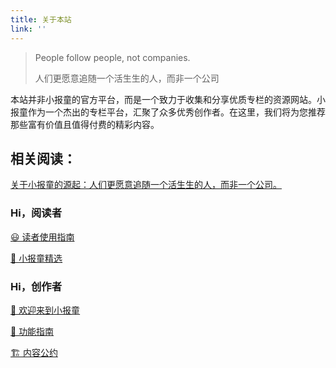 ```yaml
---
title: 关于本站
link: ''
---
```


> People follow people, not companies. 
> 
> 人们更愿意追随一个活生生的人，而非一个公司

本站并非小报童的官方平台，而是一个致力于收集和分享优质专栏的资源网站。小报童作为一个杰出的专栏平台，汇聚了众多优秀创作者。在这里，我们将为您推荐那些富有价值且值得付费的精彩内容。

## 相关阅读：

[关于小报童的源起：人们更愿意追随一个活生生的人，而非一个公司。](https://mp.weixin.qq.com/s/s_jNWdHIykQSJ-L7Ve3D3A)

### Hi，阅读者

[😃 读者使用指南](https://help.xiaobot.net/reader.html)

[🌟 小报童精选](https://help.xiaobot.net/selected.html)

### Hi，创作者

[👏 欢迎来到小报童](https://help.xiaobot.net/)

[🤖 功能指南](https://help.xiaobot.net/feature.html)

[🏗 内容公约](https://help.xiaobot.net/regulation.html)

